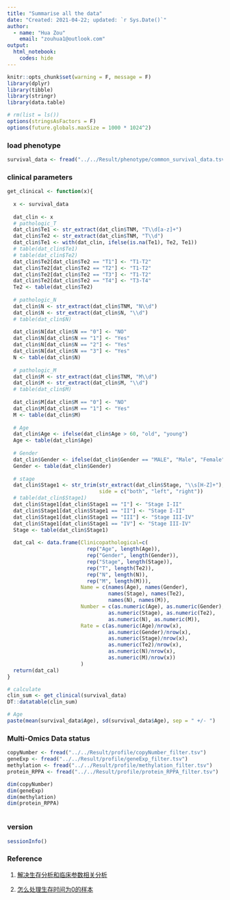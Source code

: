 ---
title: "Summarise all the data"
date: "Created: 2021-04-22; updated: `r Sys.Date()`"
author: 
  - name: "Hua Zou"
    email: "zouhua1@outlook.com"
output: 
  html_notebook:
    codes: hide
---

```{r setup, include=FALSE}
knitr::opts_chunk$set(warning = F, message = F)
library(dplyr)
library(tibble)
library(stringr)
library(data.table)

# rm(list = ls())
options(stringsAsFactors = F)
options(future.globals.maxSize = 1000 * 1024^2)
```


### load phenotype
```{r}
survival_data <- fread("../../Result/phenotype/common_survival_data.tsv")
```


### clinical parameters
```{r}
get_clinical <- function(x){
  
  x <- survival_data
  
  dat_clin <- x
  # pathologic_T 
  dat_clin$Te1 <- str_extract(dat_clin$TNM, "T\\d[a-z]+")
  dat_clin$Te2 <- str_extract(dat_clin$TNM, "T\\d")
  dat_clin$Te1 <- with(dat_clin, ifelse(is.na(Te1), Te2, Te1))
  # table(dat_clin$Te1)
  # table(dat_clin$Te2)
  dat_clin$Te2[dat_clin$Te2 == "T1"] <- "T1-T2"
  dat_clin$Te2[dat_clin$Te2 == "T2"] <- "T1-T2"
  dat_clin$Te2[dat_clin$Te2 == "T3"] <- "T1-T2"
  dat_clin$Te2[dat_clin$Te2 == "T4"] <- "T3-T4"
  Te2 <- table(dat_clin$Te2)
  
  # pathologic_N
  dat_clin$N <- str_extract(dat_clin$TNM, "N\\d")
  dat_clin$N <- str_extract(dat_clin$N, "\\d")
  # table(dat_clin$N)
  
  dat_clin$N[dat_clin$N == "0"] <- "NO"
  dat_clin$N[dat_clin$N == "1"] <- "Yes"
  dat_clin$N[dat_clin$N == "2"] <- "Yes"
  dat_clin$N[dat_clin$N == "3"] <- "Yes"
  N <- table(dat_clin$N)
  
  # pathologic_M
  dat_clin$M <- str_extract(dat_clin$TNM, "M\\d")
  dat_clin$M <- str_extract(dat_clin$M, "\\d")
  # table(dat_clin$M)
  
  dat_clin$M[dat_clin$M == "0"] <- "NO"
  dat_clin$M[dat_clin$M == "1"] <- "Yes"
  M <- table(dat_clin$M)
  
  # Age
  dat_clin$Age <- ifelse(dat_clin$Age > 60, "old", "young")
  Age <- table(dat_clin$Age)
  
  # Gender
  dat_clin$Gender <- ifelse(dat_clin$Gender == "MALE", "Male", "Female")
  Gender <- table(dat_clin$Gender)
  
  # stage
  dat_clin$Stage1 <- str_trim(str_extract(dat_clin$Stage, "\\s[H-Z]+"),
                              side = c("both", "left", "right"))
  # table(dat_clin$Stage1)
  dat_clin$Stage1[dat_clin$Stage1 == "I"] <- "Stage I-II"
  dat_clin$Stage1[dat_clin$Stage1 == "II"] <- "Stage I-II"
  dat_clin$Stage1[dat_clin$Stage1 == "III"] <- "Stage III-IV"
  dat_clin$Stage1[dat_clin$Stage1 == "IV"] <- "Stage III-IV"
  Stage <- table(dat_clin$Stage1)
  
  dat_cal <- data.frame(Clinicopathological=c(
                          rep("Age", length(Age)),
                          rep("Gender", length(Gender)),
                          rep("Stage", length(Stage)),
                          rep("T", length(Te2)),
                          rep("N", length(N)),
                          rep("M", length(M))), 
                        Name = c(names(Age), names(Gender), 
                                 names(Stage), names(Te2),
                                 names(N), names(M)),
                        Number = c(as.numeric(Age), as.numeric(Gender), 
                                 as.numeric(Stage), as.numeric(Te2),
                                 as.numeric(N), as.numeric(M)),
                        Rate = c(as.numeric(Age)/nrow(x),
                                 as.numeric(Gender)/nrow(x),
                                 as.numeric(Stage)/nrow(x),
                                 as.numeric(Te2)/nrow(x),
                                 as.numeric(N)/nrow(x),
                                 as.numeric(M)/nrow(x))
                        )
  return(dat_cal)  
}

# calculate 
clin_sum <- get_clinical(survival_data)
DT::datatable(clin_sum)

# Age
paste(mean(survival_data$Age), sd(survival_data$Age), sep = " +/- ")
```


### Multi-Omics Data status
```{r}
copyNumber <- fread("../../Result/profile/copyNumber_filter.tsv")
geneExp <- fread("../../Result/profile/geneExp_filter.tsv")
methylation <- fread("../../Result/profile/methylation_filter.tsv")
protein_RPPA <- fread("../../Result/profile/protein_RPPA_filter.tsv")

dim(copyNumber)
dim(geneExp)
dim(methylation)
dim(protein_RPPA)
```



```{r}

```

### version
```{r}
sessionInfo()
```


### Reference 

1. [解决生存分析和临床参数相关分析](https://www.jianshu.com/p/9cc986dcf285)

2. [怎么处理生存时间为0的样本](https://www.biostars.org/p/153013/)

